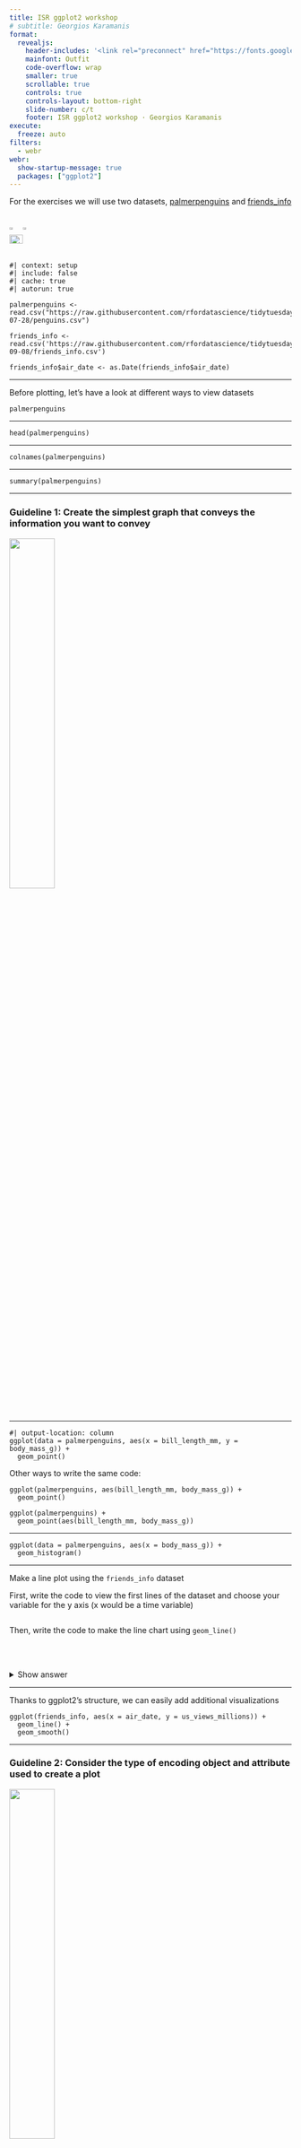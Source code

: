 ```yaml
---
title: ISR ggplot2 workshop
# subtitle: Georgios Karamanis
format: 
  revealjs:
    header-includes: '<link rel="preconnect" href="https://fonts.googleapis.com"><link rel="preconnect" href="https://fonts.gstatic.com" crossorigin><link href="https://fonts.googleapis.com/css2?family=Outfit:wght@100..900&family=Sofia+Sans+Extra+Condensed:ital,wght@0,1..1000;1,1..1000&display=swap" rel="stylesheet">'
    mainfont: Outfit
    code-overflow: wrap
    smaller: true
    scrollable: true
    controls: true
    controls-layout: bottom-right
    slide-number: c/t
    footer: ISR ggplot2 workshop · Georgios Karamanis
execute: 
  freeze: auto
filters:
  - webr
webr: 
  show-startup-message: true
  packages: ["ggplot2"]
---
```


For the exercises we will use two datasets,  [palmerpenguins](https://allisonhorst.github.io/palmerpenguins/) and [friends_info](https://github.com/rfordatascience/tidytuesday/blob/master/data/2020/2020-09-08/readme.md)

::: columns
![](images/lter_penguins.png){width="30%"} ![](images/culmen_depth.png){width="30%"} 
![](images/friends.jpg){width="60%"}
:::

```webr-r
#| context: setup
#| include: false
#| cache: true
#| autorun: true

palmerpenguins <- read.csv("https://raw.githubusercontent.com/rfordatascience/tidytuesday/master/data/2020/2020-07-28/penguins.csv")

friends_info <- read.csv('https://raw.githubusercontent.com/rfordatascience/tidytuesday/master/data/2020/2020-09-08/friends_info.csv')

friends_info$air_date <- as.Date(friends_info$air_date)
```

------------------------------------------------------------------------

Before plotting, let's have a look at different ways to view datasets

```webr-r
palmerpenguins
```

------------------------------------------------------------------------

```webr-r
head(palmerpenguins)
```

------------------------------------------------------------------------

```webr-r
colnames(palmerpenguins)
```

------------------------------------------------------------------------

```webr-r
summary(palmerpenguins)
```

------------------------------------------------------------------------

### Guideline 1: Create the simplest graph that conveys the information you want to convey

![](images/guideline1.jpg){width="40%"}

------------------------------------------------------------------------

```webr-r
#| output-location: column
ggplot(data = palmerpenguins, aes(x = bill_length_mm, y = body_mass_g)) +
  geom_point()
```

Other ways to write the same code:

```         
ggplot(palmerpenguins, aes(bill_length_mm, body_mass_g)) +
  geom_point()
  
ggplot(palmerpenguins) +
  geom_point(aes(bill_length_mm, body_mass_g))
```

------------------------------------------------------------------------

```webr-r
ggplot(data = palmerpenguins, aes(x = body_mass_g)) +
  geom_histogram()
```

------------------------------------------------------------------------

Make a line plot using the `friends_info` dataset

First, write the code to view the first lines of the dataset and choose your variable for the y axis (x would be a time variable)

```webr-r

```

Then, write the code to make the line chart using `geom_line()`

```webr-r

```
  
<br>  
<details>
    <summary>Show answer</summary>
    ```webr-r
head(friends_info)
```

```webr-r
ggplot(friends_info, aes(x = air_date, y = us_views_millions)) +  
  geom_line()
```
</details>

---

Thanks to ggplot2's structure, we can easily add additional visualizations

```webr-r
ggplot(friends_info, aes(x = air_date, y = us_views_millions)) +  
  geom_line() +
  geom_smooth()
```

------------------------------------------------------------------------

### Guideline 2: Consider the type of encoding object and attribute used to create a plot

![](images/guideline2.jpg){width="40%"}

------------------------------------------------------------------------

First, run the code below to create a scatter plot (spatial position for encoding).\
Then, add `color = species` inside `aes()` to add color encoding and rerun the code.\
Then, add `shape = sex` inside `aes()` and rerun the code.

```webr-r
ggplot(palmerpenguins, aes(x = bill_length_mm, y = body_mass_g)) +
  geom_point()
```

------------------------------------------------------------------------

### Guideline 3: Focus on visualizing patterns or on visualizing details, depending on the purpose of the plot

![](images/guideline3.jpg){width="40%"}

------------------------------------------------------------------------

Visualizing details

```webr-r
ggplot(palmerpenguins, aes(x = bill_length_mm, y = body_mass_g, color = species)) +
  geom_point()
```

------------------------------------------------------------------------

Visualizing patterns

```webr-r
ggplot(palmerpenguins, aes(x = species, y = body_mass_g, group = species)) +
  geom_boxplot()
```

---

Make a box plot for `friends_info`  
Copy the code from the previous slide and paste it in the box  
Replace `species` with `season`  
Use `us_views_millions` for `y`

```webr-r
```
<br>
Compare to the line chart we made before

```webr-r
ggplot(friends_info, aes(x = air_date, y = us_views_millions)) +  
  geom_line()
```

------------------------------------------------------------------------

A good way to easily see patterns is a heatmap

```webr-r
ggplot(friends_info, aes(x = episode, y = season, fill = imdb_rating)) +
  geom_tile()
```

---

### Guideline 4: Select meaningful axis ranges

![](images/guideline4.jpg){width="40%"}

------------------------------------------------------------------------

ggplot2 automatically adjusts the axes depending on variable values

```webr-r
ggplot(friends_info, aes(x = air_date, y = us_views_millions)) +  
  geom_line()
```

------------------------------------------------------------------------

But we can change them!  
Run the code  
Then, add `limits = c(0, 100)` inside `scale_y_continuous()` and rerun the code  
Change the numbers and see what happens to the line

```webr-r
ggplot(friends_info, aes(x = air_date, y = us_views_millions)) +  
  geom_line() +
  scale_y_continuous()
```

------------------------------------------------------------------------

### Guideline 5: Data transformations and carefully chosen graph aspect ratios can be used to emphasize rates of change for time-series data

![](images/guideline5.jpg){width="40%"}

---

Let's look at ggplot2's [mammals sleep dataset](https://ggplot2.tidyverse.org/reference/msleep.html)   
It's hard to see the points close to 0 with continuous scales

```webr-r
ggplot(msleep, aes(x = bodywt, y = brainwt, size = sleep_total, color = vore)) +
  geom_point() +
  labs(
    x = "Body weight (kg)",
    y = "Brain weight (kg)",
    size = "Total amount of sleep (hours)"
  )
```

---

Let's see the distribution of body weight

```webr-r
ggplot(msleep, aes(x = bodywt)) +
  geom_histogram()
```

---

We can use logarithmic scales for both x and y

```webr-r
# "Turn off" scientific notation for axis numbers
options(scipen = 1000)

ggplot(msleep, aes(x = bodywt, y = brainwt, size = sleep_total, color = vore)) +
  geom_point() +
  scale_x_log10() +
  scale_y_log10() +
  labs(
    x = "Body weight (kg)",
    y = "Brain weight (kg)",
    size = "Total amount of sleep (hours)"
  )
```

Remove either the line with `scale_x_log10()` or `scale_y_log10()` and rerun the code

---

### Guideline 6: Plot overlapping points in a way that density differences become apparent in scatter plots

![](images/guideline6.jpg)

---

Let's plot `imdb_rating` and `us_views_millions` from `friends_info` with really big points so that they overlap a lot

```webr-r
ggplot(friends_info, aes(imdb_rating, us_views_millions)) +
  geom_point(size = 5)
```

---

We can reduce the opacity of the points by using a lower alpha value  
The highest value is 1 (default) and the lowest is 0  
Add `alpha = 0.5` inside `geom_point()` and run the code  
Try out different values and rerun the code

```webr-r
ggplot(friends_info, aes(imdb_rating, us_views_millions)) +
  geom_point(size = 5)
```
